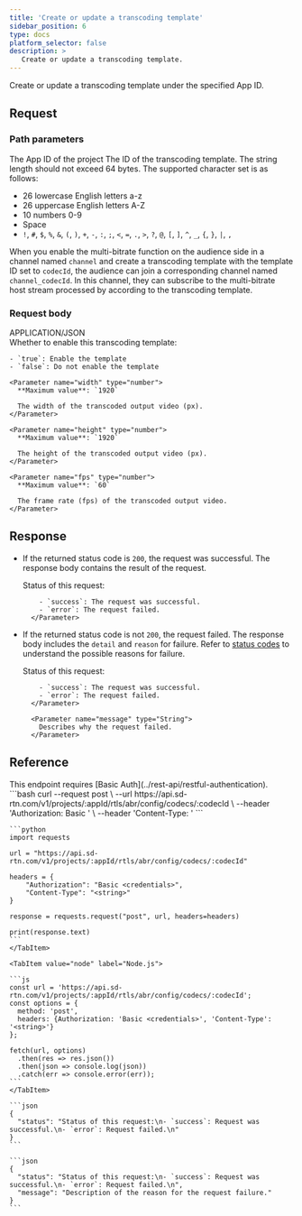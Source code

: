 ```yaml
---
title: 'Create or update a transcoding template'
sidebar_position: 6
type: docs
platform_selector: false
description: >
   Create or update a transcoding template.
---
```



<RestAPILayout>
  <LeftColumn
    title={frontMatter.title}
    method="POST"
    endpoint="https://api.sd-rtn.com/v1/projects/{appId}/rtls/abr/config/codecs/{codecId}"
  >

Create or update a transcoding template under the specified App ID.

## Request

### Path parameters

<PathParameter name="appid" type="string" required={true}>
The App ID of the project
</PathParameter>

<PathParameter name="codecId " type="string" required={true}>
The ID of the transcoding template. The string length should not exceed 64 bytes. The supported character set is as follows:

- 26 lowercase English letters a-z
- 26 uppercase English letters A-Z
- 10 numbers 0-9
- Space
- `!`, `#`, `$`, `%`, `&`, `(`, `)`, `+`, `-`, `:`, `;`, `<`, `=`, `.`, `>`, `?`, `@`, `[`, `]`, `^`, `_`, `{`, `}`, `|`, `,`

When you enable the multi-bitrate function on the audience side in a channel named `channel` and create a transcoding template with the template ID set to `codecId`, the audience can join a corresponding channel named `channel_codecId`. In this channel, they can subscribe to the multi-bitrate host stream processed by <Vpd k="NAME" /> according to the transcoding template.
</PathParameter>

### Request body

<div class="api-mime-type">APPLICATION/JSON</div>

<ParameterList title="BODY" required={true}>
  <Parameter name="enabled" type="boolean" required={true}>
    Whether to enable this transcoding template:

    - `true`: Enable the template
    - `false`: Do not enable the template
  </Parameter>

  <Parameter name="video" type="object" required={true}>

    <Parameter name="width" type="number">
      **Maximum value**: `1920`

      The width of the transcoded output video (px).
    </Parameter>

    <Parameter name="height" type="number">
      **Maximum value**: `1920`

      The height of the transcoded output video (px).
    </Parameter>

    <Parameter name="fps" type="number">
      **Maximum value**: `60`

      The frame rate (fps) of the transcoded output video.
    </Parameter>
  </Parameter>
</ParameterList>

## Response

- If the returned status code is `200`, the request was successful. The response body contains the result of the request.

    <ParameterList title="OK">
        <Parameter name="status" type="string">
          Status of this request:

          - `success`: The request was successful.
          - `error`: The request failed.
        </Parameter>
    </ParameterList>

- If the returned status code is not `200`, the request failed. The response body includes the `detail` and `reason` for failure. Refer to [status codes](../rest-api/reference#response-status-codes) to understand the possible reasons for failure.

    <ParameterList title="Non-200">
        <Parameter name="status" type="string">
          Status of this request:

          - `success`: The request was successful.
          - `error`: The request failed.
        </Parameter>
        
        <Parameter name="message" type="String">
          Describes why the request failed.
        </Parameter>
    </ParameterList>

## Reference
     
</LeftColumn>

<RightColumn>

<Section title="Authorization">
This endpoint requires [Basic Auth](../rest-api/restful-authentication).
</Section>

<Section title="Request example">

  <Tabs groupId="code-examples">
    <TabItem value="curl" label="curl" default>
      ```bash
      curl --request post \
      --url https://api.sd-rtn.com/v1/projects/:appId/rtls/abr/config/codecs/:codecId \
      --header 'Authorization: Basic <credentials>' \
      --header 'Content-Type: <string>'     
      ```
    </TabItem>
    <TabItem value="python" label="Python">

    ```python
    import requests

    url = "https://api.sd-rtn.com/v1/projects/:appId/rtls/abr/config/codecs/:codecId"

    headers = {
        "Authorization": "Basic <credentials>",
        "Content-Type": "<string>"
    }

    response = requests.request("post", url, headers=headers)

    print(response.text)
    ```
    </TabItem>

    <TabItem value="node" label="Node.js">

    ```js
    const url = 'https://api.sd-rtn.com/v1/projects/:appId/rtls/abr/config/codecs/:codecId';
    const options = {
      method: 'post',
      headers: {Authorization: 'Basic <credentials>', 'Content-Type': '<string>'}
    };

    fetch(url, options)
      .then(res => res.json())
      .then(json => console.log(json))
      .catch(err => console.error(err)); 
    ```
    </TabItem>
  </Tabs>

</Section>
<Section title="Response example">

<Tabs groupId="response-examples">
  <TabItem value="200" label="200" default>

    ```json
    {
      "status": "Status of this request:\n- `success`: Request was successful.\n- `error`: Request failed.\n"
    }
    ```
  </TabItem>
  <TabItem value="non-200" label="Non-200" default>

    ```json
    {
      "status": "Status of this request:\n- `success`: Request was successful.\n- `error`: Request failed.\n",
      "message": "Description of the reason for the request failure."
    }
    ```
  </TabItem>
</Tabs>

</Section>
</RightColumn>
</RestAPILayout>